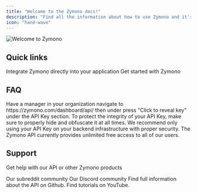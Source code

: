 ```yaml
---
title: "Welcome to the Zymono docs!"
description: "Find all the information about how to use Zymono and it's API here."
icon: "hand-wave"
---
```


<img className="w-full" src="/images/intro.svg" alt="Welcome to Zymono" />

## Quick links
<CardGroup>
  <Card title="API Setup" icon="rectangle-terminal" href="/api-reference">
    Integrate Zymono directly into your application
  </Card>
  <Card title="Get Started" icon="sliders" href="https://zymono.com">
    Get started with Zymono
  </Card>

</CardGroup>

## FAQ
<AccordionGroup>
  <Accordion title="How to find panel ID">
    Have a manager in your organization navigate to https://zymono.com/dashboard/api/ then under press "Click to reveal key" under the API Key section.
  </Accordion>

  <Accordion title="API safety">
    To protect the integrity of your API Key, make sure to properly hide and obfuscate it at all times. We recommend only using your API Key on your backend infrastructure with proper security.
  </Accordion>
   <Accordion title="API Usage Quotas">
    The Zymono API currently provides unlimited free access to all of our users.
  </Accordion>
</AccordionGroup>

## Support
Get help with our API or other Zymono products

<CardGroup>
  <Card title="Reddit" icon="reddit" href="https://reddit.com/r/zymono">
    Our subreddit community
  </Card>
  <Card title="Discord" icon="discord" href="https://dsc.gg/zymono">
    Our Discord community
  </Card>
  <Card title="Github" icon="github" href="https://github.com/zymono">
    Find full information about the API on Github.
  </Card>
  <Card title="YouTube" icon="youtube" href="https://youtube.com/@zymono">
    Find tutorials on YouTube.
  </Card>
</CardGroup>
